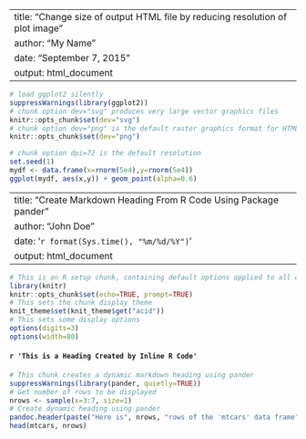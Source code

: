 ################################################################## 

################################################################## 

################################################################## 

---
title: "Change size of output HTML file by reducing resolution of plot image"
author: "My Name"
date: "September 7, 2015"
output: html_document
---

```r
# load ggplot2 silently
suppressWarnings(library(ggplot2))
# chunk option dev="svg" produces very large vector graphics files
knitr::opts_chunk$set(dev="svg")
# chunk option dev="png" is the default raster graphics format for HTML output
knitr::opts_chunk$set(dev="png")
```

```r
# chunk option dpi=72 is the default resolution
set.seed(1)
mydf <- data.frame(x=rnorm(5e4),y=rnorm(5e4))
ggplot(mydf, aes(x,y)) + geom_point(alpha=0.6)
```

################################################################## 

################################################################## 

################################################################## 

---
title: "Create Markdown Heading From R Code Using Package pander"
author: "John Doe"
date: '`r format(Sys.time(), "%m/%d/%Y")`'
output: html_document
---

```r
# This is an R setup chunk, containing default options applied to all other chunks
library(knitr)
knitr::opts_chunk$set(echo=TRUE, prompt=TRUE)
# This sets the chunk display theme
knit_theme$set(knit_theme$get("acid"))
# This sets some display options
options(digits=3)
options(width=80)
```

#### `r 'This is a Heading Created by Inline R Code'`

```r
# This chunk creates a dynamic markdown heading using pander
suppressWarnings(library(pander, quietly=TRUE))
# Get number of rows to be displayed
nrows <- sample(x=3:7, size=1)
# Create dynamic heading using pander
pandoc.header(paste("Here is", nrows, "rows of the 'mtcars' data frame"), level=4)
head(mtcars, nrows)
```
